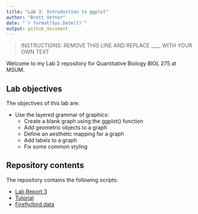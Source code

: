 ---
title: "Lab 3: Introduction to ggplot"
author: "Brett Vetter"
date: "`r format(Sys.Date())`"
output: github_document
---

> INSTRUCTIONS: REMOVE THIS LINE AND REPLACE ____ WITH YOUR OWN TEXT

Welcome to my Lab 2 repository for Quantitative Biology BIOL 275 at MSUM.

## Lab objectives

The objectives of this lab are:

- Use the layered grammar of graphics:
  - Create a blank graph using the ggplot() function
  - Add geometric objects to a graph
  - Define an aesthetic mapping for a graph
  - Add labels to a graph
  - Fix some common styling

## Repository contents

The repository contains the following scripts:

- [Lab Report 3](lab-report.md)
- [Tutorial](tutorial-walkthrough.R)
- [Firefly/bird data](Firefly data.R)

